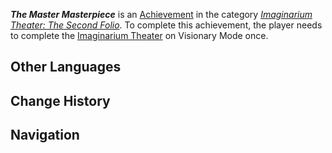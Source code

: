 {{Achievement Infobox
|id           = 82216
|order id     = 2216
|category     = Imaginarium Theater: The Second Folio
|description  = Complete an entire [[Imaginarium Theater]] show in Visionary Mode.
|requirements = 
|primogems    = 10
|tracking     = 
|topic        = 
|quest        = 
|hidden       = 
}}
'''''The Master Masterpiece''''' is an [[Achievement]] in the category ''[[Imaginarium Theater: The Second Folio]]''. To complete this achievement, the player needs to complete the [[Imaginarium Theater]] on Visionary Mode once.

==Other Languages==
{{Other Languages
|en       = The Master Masterpiece
|zhs      = 至高的杰作
|zhs_rm   = 
|zht      = 至高的傑作
|zht_rm   = 
|zh_tl    = 
|ja       = 至高なる傑作
|ja_rm    = Shikou Naru Kessaku
|ja_tl    = 
|ko       = 지고의 걸작
|ko_tl    = 
|es       = Obra maestra
|es_tl    = Masterwork
|fr       = Le plus grand chef-d'œuvre
|fr_tl    = The Greatest Masterpiece
|ru       = Величайший шедевр
|ru_tl    = The Greatest Masterpiece
|th       = สุดยอดผลงานชิ้นเอก
|th_rm    = 
|th_tl    = 
|vi       = Kiệt Tác Đỉnh Cao
|vi_tl    = 
|de       = Eines Meisters Meisterwerk
|de_tl    = A Master's Masterpiece
|id       = Maha Mahakarya
|id_tl    = 
|pt       = Magnum Opus
|pt_tl    = 
|tr       = Yüce Başyapıt
|tr_tl    = 
|it       = Un capolavoro
|it_tl    = 
}}

==Change History==
{{Change History|5.0}}

==Navigation==
{{Achievement Navbox}}